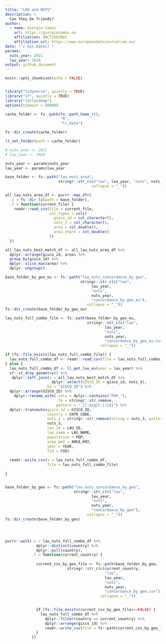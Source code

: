 ```yaml
---
title: "LAU and NUTS"
description: |
  Can they be friends?
author:
  - name: Giorgio Comai 
    url: https://giorgiocomai.eu
    affiliation: OBCT/EDJNet
    affiliation_url: https://www.europeandatajournalism.eu/
date: "`r Sys.Date()`"
params:
  nuts_year: 2021
  lau_year: 2020
output: github_document
---
```


```r
knitr::opts_chunk$set(echo = FALSE)


library("tidyverse", quietly = TRUE)
library("sf", quietly = TRUE)
library("latlon2map")
options(timeout = 60000)

cache_folder <- fs::path(fs::path_home_r(),
                         "R",
                         "ll_data")

fs::dir_create(cache_folder)

ll_set_folder(path = cache_folder)

# nuts_year <- 2021
# lau_year <- 2020

nuts_year <- params$nuts_year
lau_year <- params$lau_year
```

```r

base_folder <- fs::path("lau_nuts_area",
                        stringr::str_c(c("lau", lau_year, "nuts", nuts_year, "area"),
                                       collapse = "_"))

all_lau_nuts_area_df <- purrr::map_dfr(
  .x = fs::dir_ls(path = base_folder),
  .f = function(current_file) {
    readr::read_csv(file = current_file,
                    col_types = cols(
                      gisco_id = col_character(),
                      nuts_3 = col_character(),
                      area = col_double(),
                      area_share = col_double()
                    )) 
  })

all_lau_nuts_best_match_df <- all_lau_nuts_area_df %>% 
  dplyr::arrange(gisco_id, area) %>% 
  group_by(gisco_id) %>% 
  dplyr::slice_max(area) %>% 
  dplyr::ungroup()

```




```r




base_folder_by_geo_eu <- fs::path("lau_nuts_concordance_by_geo",
                                  stringr::str_c(c("lau",
                                       lau_year,
                                       "nuts",
                                       nuts_year,
                                       "concordance_by_geo_eu"),
                                     collapse = "_"))
fs::dir_create(base_folder_by_geo_eu)

lau_nuts_full_combo_file <- fs::path(base_folder_by_geo_eu, 
                                     stringr::str_c(c("lau",
                                             lau_year,
                                             "nuts",
                                             nuts_year,
                                             "concordance_by_geo_eu.csv"),
                                           collapse = "_"))

if (fs::file_exists(lau_nuts_full_combo_file)) {
  lau_nuts_full_combo_df <- readr::read_csv(file = lau_nuts_full_combo_file)
} else {
  lau_nuts_full_combo_df <- ll_get_lau_eu(year = lau_year) %>% 
  sf::st_drop_geometry() %>% 
   dplyr::left_join(y = all_lau_nuts_best_match_df %>% 
                     dplyr::select(GISCO_ID = gisco_id, nuts_3),
                   by = "GISCO_ID") %>% 
  dplyr::arrange(GISCO_ID) %>% 
    dplyr::rename_with(.cols = dplyr::contains("POP_"),
                       .fn = stringr::str_remove,
                       pattern = "_[[:digit:]]{4}") %>% 
  dplyr::transmute(gisco_id = GISCO_ID, 
                   country = CNTR_CODE, 
                   nuts_2 = stringr::str_remove(string = nuts_3, pattern = ".{1}$"),
                   nuts_3,
                   lau_id = LAU_ID, 
                   lau_name = LAU_NAME, 
                   population = POP,
                   area_km2 = AREA_KM2,
                   year = YEAR, 
                   fid = FID)
  
  readr::write_csv(x = lau_nuts_full_combo_df,
                   file = lau_nuts_full_combo_file)
                   
}


base_folder_by_geo <- fs::path("lau_nuts_concordance_by_geo", 
                               stringr::str_c(c("lau",
                                       lau_year,
                                       "nuts",
                                       nuts_year,
                                       "concordance_by_geo"),
                                     collapse = "_"))
fs::dir_create(base_folder_by_geo)




purrr::walk(.x = lau_nuts_full_combo_df %>%
              dplyr::distinct(country) %>%
              dplyr::pull(country),
            .f = function(current_country) {
              
              current_csv_by_geo_file <- fs::path(base_folder_by_geo,
                            stringr::str_c(c(current_country,
                                             "lau",
                                             lau_year,
                                             "nuts",
                                             nuts_year,
                                             "concordance_by_geo.csv"),
                                           collapse = "_"))

              
              if (fs::file_exists(current_csv_by_geo_file)==FALSE) {
                lau_nuts_full_combo_df %>% 
                  dplyr::filter(country == current_country) %>% 
                  dplyr::arrange(gisco_id) %>%
                  readr::write_csv(file = fs::path(current_csv_by_geo_file))
              }
            })





```


